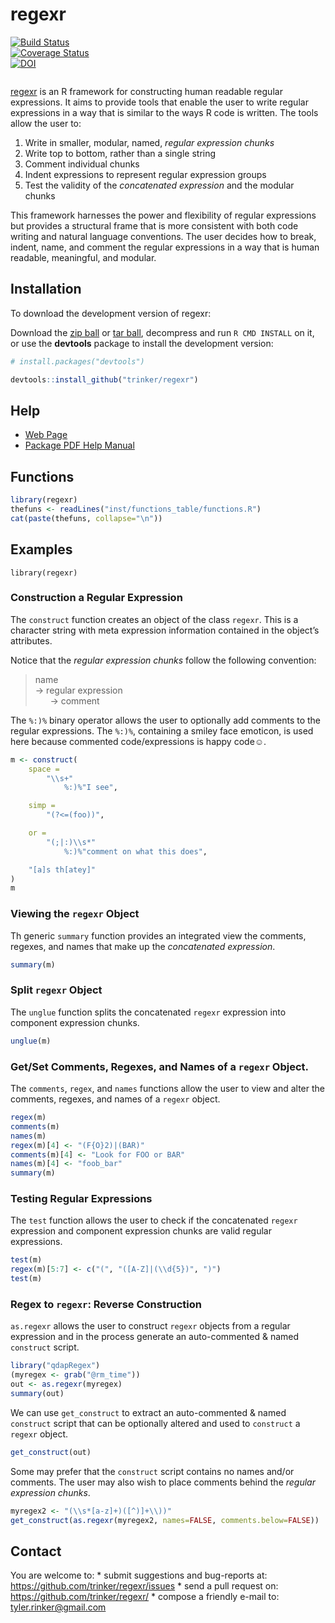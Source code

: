 # regexr

[![Build Status](https://travis-ci.org/trinker/regexr.png?branch=master)](https://travis-ci.org/trinker/regexr)     
[![Coverage Status](https://img.shields.io/coveralls/kevinushey/rex.svg)](https://coveralls.io/r/trinker/regexr)      
[![DOI](https://zenodo.org/badge/5398/trinker/regexr.svg)](http://dx.doi.org/10.5281/zenodo.13332)

<img src="inst/regexr_logo/r_regexr.png" alt="">   

[regexr](http://trinker.github.com/regexr_dev) is an R framework for constructing human readable regular expressions.  It aims to provide tools that enable the user to write regular expressions in a way that is similar to the ways R code is written.  The tools allow the user to: 

1. Write in smaller, modular, named, *regular expression chunks*    
2. Write top to bottom, rather than a single string    
3. Comment individual chunks    
4. Indent expressions to represent regular expression groups
5. Test the validity of the *concatenated expression* and the modular chunks     

This framework harnesses the power and flexibility of regular expressions but provides a structural frame that is more consistent with both code writing and natural language conventions.  The user decides how to break, indent, name, and comment the regular expressions in a way that is human readable, meaningful, and modular.


## Installation

To download the development version of regexr:

Download the [zip ball](https://github.com/trinker/regexr/zipball/master) or [tar ball](https://github.com/trinker/regexr/tarball/master), decompress and run `R CMD INSTALL` on it, or use the **devtools** package to install the development version:

```r
# install.packages("devtools")

devtools::install_github("trinker/regexr")
```

## Help

- [Web Page](http://trinker.github.com/regexr/)     
- [Package PDF Help Manual](https://dl.dropboxusercontent.com/u/61803503/regexr.pdf)   

## Functions

```r
library(regexr)
thefuns <- readLines("inst/functions_table/functions.R")
cat(paste(thefuns, collapse="\n"))
```

## Examples

```{echo=FALSE}
library(regexr)
```

### Construction a Regular Expression

The `construct` function creates an object of the class `regexr`.  This is a character string with meta expression information contained in the object's attributes.

Notice that the *regular expression chunks* follow the following convention:

> name     
-> regular expression      
&nbsp;&nbsp;&nbsp;&nbsp;&nbsp;  -> comment     

The `%:)%` binary operator allows the user to optionally add comments to the regular expressions.  The `%:)%`, containing a smiley face emoticon, is used here because commented code/expressions is happy code&#9786;.


```r
m <- construct(
    space =
        "\\s+"
            %:)%"I see",

    simp =
        "(?<=(foo))",

    or =
        "(;|:)\\s*"
            %:)%"comment on what this does",

    "[a]s th[atey]"
)
m
```

### Viewing the `regexr` Object

Th generic `summary` function provides an integrated view the comments, regexes, and names that make up the *concatenated expression*.

```r
summary(m)
```

### Split `regexr` Object 

The `unglue` function splits the concatenated `regexr` expression into component expression chunks.

```r
unglue(m)
```

### Get/Set Comments, Regexes, and Names of a `regexr` Object.

The `comments`, `regex`, and `names` functions allow the user to view and alter the comments, regexes, and names of a `regexr` object.


```r
regex(m)
comments(m)
names(m)
regex(m)[4] <- "(F{O}2)|(BAR)"
comments(m)[4] <- "Look for FOO or BAR"
names(m)[4] <- "foob_bar"
summary(m)
```

### Testing Regular Expressions

The `test` function allows the user to check if the concatenated `regexr` expression and component expression chunks are valid regular expressions.

```r
test(m)
regex(m)[5:7] <- c("(", "([A-Z]|(\\d{5})", ")")
test(m)
```

### Regex to `regexr`: Reverse Construction

`as.regexr` allows the user to construct `regexr` objects from a regular expression and in the process generate an auto-commented & named `construct` script. 

```r
library("qdapRegex")
(myregex <- grab("@rm_time"))
out <- as.regexr(myregex)
summary(out)
```


We can use `get_construct` to extract an auto-commented & named `construct` script that can be optionally altered and used to `construct` a `regexr` object.

```r
get_construct(out)
```

Some may prefer that the `construct` script contains no names and/or comments.  The user may also wish to place comments behind the *regular expression chunks*.

```r
myregex2 <- "(\\s*[a-z]+)([^)]+\\))"
get_construct(as.regexr(myregex2, names=FALSE, comments.below=FALSE))
```

## Contact

You are welcome to:
* submit suggestions and bug-reports at: <https://github.com/trinker/regexr/issues>
* send a pull request on: <https://github.com/trinker/regexr/>
* compose a friendly e-mail to: <tyler.rinker@gmail.com>

